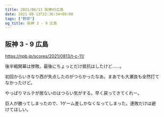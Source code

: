 ```yaml
---
title: 2021/08/13 阪神VS広島
date: 2021-08-13T22:36:34+09:00
tags: ["野球"]
og_title: 阪神 3 - 9 広島
---
```


## 阪神 3 - 9 広島

https://npb.jp/scores/2021/0813/t-c-11/


後半戦開幕は惨敗。最後にちょっとだけ抵抗はしたけど……。

初回からいきなり西が失点したのがつらかったなあ。まあでも大瀬良も全然打てなかったけど。

やっぱりマルテが居ないのはつらい気がする。早く戻ってきてくれー。

巨人が勝ってしまったので、1ゲーム差しかなくなってしまった。連敗だけは避けてほしい。